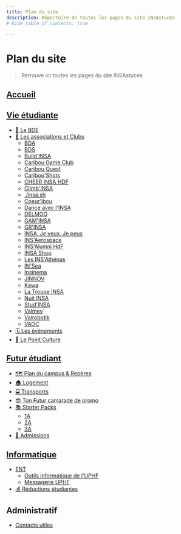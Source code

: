 ```yaml
---
title: Plan du site
description: Répertoire de toutes les pages du site INSAstuces
# hide_table_of_contents: true

---
```




# Plan du site




> Retrouve ici toutes les pages du site INSAstuces
## [Accueil](/)

## [Vie étudiante](/vie-etudiante)

- [🔔 Le BDE](/vie-etudiante/bde)
- [🌳 Les associations et Clubs](/vie-etudiante/assos-et-clubs)
  - [BDA](/vie-etudiante/assos-et-clubs/bda)
  - [BDS](/vie-etudiante/assos-et-clubs/bds)
  - [Build'INSA](/vie-etudiante/assos-et-clubs/buildinsa)
  - [Caribou Game Club](/vie-etudiante/assos-et-clubs/caribou-game-club)
  - [Caribou Quest](/vie-etudiante/assos-et-clubs/caribou-quest)
  - [Caribou'Shots](/vie-etudiante/assos-et-clubs/cariboushots)
  - [CHEER INSA HDF](/vie-etudiante/assos-et-clubs/cheer-insa-hdf)
  - [Climb'INSA](/vie-etudiante/assos-et-clubs/climbinsa)
  - [./insa.sh](/vie-etudiante/assos-et-clubs/club-info)
  - [Coeur'ibou](/vie-etudiante/assos-et-clubs/coeuribou)
  - [Dance avec l'INSA](/vie-etudiante/assos-et-clubs/danse-avec-linsa)
  - [DELMOO](/vie-etudiante/assos-et-clubs/delmoo)
  - [GAM'INSA](/vie-etudiante/assos-et-clubs/gaminsa)
  - [GR'INSA](/vie-etudiante/assos-et-clubs/grinsa)
  - [INSA, Je veux, Je peux](/vie-etudiante/assos-et-clubs/insa-jeveuxjepeux)
  - [INS'Aerospace](/vie-etudiante/assos-et-clubs/insaerospace)
  - [INS'Alumni HdF](/vie-etudiante/assos-et-clubs/insalumni)
  - [INSA Shop](/vie-etudiante/assos-et-clubs/insashop)
  - [Les INS'Athénas](/vie-etudiante/assos-et-clubs/insathenas)
  - [IN'Sea](/vie-etudiante/assos-et-clubs/insea)
  - [Insinema](/vie-etudiante/assos-et-clubs/insinema)
  - [JINNOV](/vie-etudiante/assos-et-clubs/jinnov)
  - [Kawa](/vie-etudiante/assos-et-clubs/kawa)
  - [La Troupe INSA](/vie-etudiante/assos-et-clubs/la-troupe-insa)
  - [Nuit INSA](/vie-etudiante/assos-et-clubs/nuit-insa)
  - [Stud'INSA](/vie-etudiante/assos-et-clubs/studinsa)
  - [Valmev](/vie-etudiante/assos-et-clubs/valmev)
  - [Valrobotik](/vie-etudiante/assos-et-clubs/valrobotik)
  - [VAOC](/vie-etudiante/assos-et-clubs/vaoc)
- [🗓️ Les évènements](/vie-etudiante/evenements)
- [🧠 Le Point Culture](/vie-etudiante/le-point-culture)

## [Futur étudiant](/futur-etudiant)

- [🗺️ Plan du campus & Repères](/futur-etudiant/plan-du-campus)
- [🏠 Logement](/futur-etudiant/logement)
- [🚍 Transports](/futur-etudiant/transports)
- [😎 Ton Futur camarade de promo](/futur-etudiant/trouve-un-camarade)
- [📚 Starter Packs](/futur-etudiant/starter-packs)
  - [1A](/futur-etudiant/starter-packs/1A)
  - [2A](/futur-etudiant/starter-packs/2A)
  - [3A](/futur-etudiant/starter-packs/3A)
- [📝 Admissions](/futur-etudiant/admissions)

## [Informatique](/informatique)

- [ENT](/informatique/ent)
  - [Outils informatique de l'UPHF](/informatique/ent/logiciels-uphf)
  - [Messagerie UPHF](/informatique/ent/mail)
- [💰 Réductions étudiantes](/informatique/reductions-logiciels)

## Administratif
- [Contacts utiles](/administratif/administration)